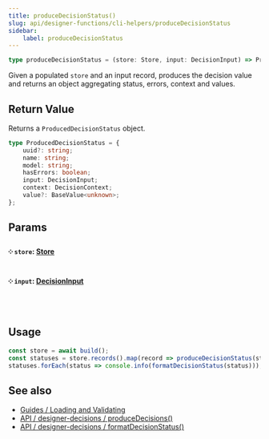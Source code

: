 ```yaml
---
title: produceDecisionStatus()
slug: api/designer-functions/cli-helpers/produceDecisionStatus
sidebar:
    label: produceDecisionStatus
---
```


```ts
type produceDecisionStatus = (store: Store, input: DecisionInput) => ProducedDecisionStatus;
```

Given a populated `store` and an input record, produces the decision value and returns
an object aggregating status, errors, context and values.

## Return Value

Returns a `ProducedDecisionStatus` object.

```ts
type ProducedDecisionStatus = {
    uuid?: string;
    name: string;
    model: string;
    hasErrors: boolean;
    input: DecisionInput;
    context: DecisionContext;
    value?: BaseValue<unknown>;
};
```

## Params

#### ༶ `store`: [Store](/api/designer-functions/Store/Types/Store)

#### ༶ `input`: [DecisionInput](/api/designer-decisions/Inputs/Types/DecisionInput)

&nbsp;

## Usage

```js
const store = await build();
const statuses = store.records().map(record => produceDecisionStatus(store, record));
statuses.forEach(status => console.info(formatDecisionStatus(status)));
```

## See also

-   [Guides / Loading and Validating](/guides/loading-and-validating-design-decisions/)
-   [API / designer-decisions / produceDecisions()](/api/designer-decisions/cli-helpers/produceDecisions)
-   [API / designer-decisions / formatDecisionStatus()](/api/designer-decisions/cli-helpers/formatDecisionStatus)
